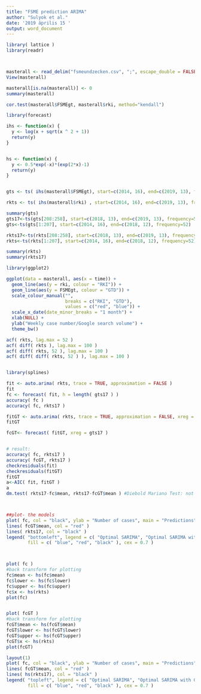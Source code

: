 ---
title: "FSME prediction ARIMA"
author: "Sulyok et al."
date: '2019 április 15 '
output: word_document
---

```{r echo=TRUE, warnings=TRUE}

library( lattice )
library(readr)



masterall <- read_delim("fsmeundzecken.csv", ";", escape_double = FALSE, col_types = cols(time = col_date(format = "%d.%m.%Y")), trim_ws = TRUE)
View(masterall)

masterall[is.na(masterall)] <- 0 
summary(masterall)

cor.test(masterall$FSMEgt, masterall$rki, method="kendall")

library(forecast)

ihs <- function(x) {
  y <- log(x + sqrt(x ^ 2 + 1))
  return(y)
}


hs <- function(x) {
  y <- 0.5*exp(-x)*(exp(2*x)-1)
  return(y)
}


gts <- ts( ihs(masterall$FSMEgt), start=c(2014, 16), end=c(2019, 13), frequency=52)

rkts <- ts( ihs(masterall$rki) , start=c(2014, 16), end=c(2019, 13), frequency=52)

summary(gts)
gts17<-ts(gts[208:258], start=c(2018, 13), end=c(2019, 13), frequency=52)
gts<-ts(gts[1:207], start=c(2014, 16), end=c(2018, 12), frequency=52)

rkts17<-ts(rkts[208:258], start=c(2018, 13), end=c(2019, 13), frequency=52)
rkts<-ts(rkts[1:207], start=c(2014, 16), end=c(2018, 12), frequency=52)

summary(rkts)
summary(rkts17)

library(ggplot2)

ggplot(data = masterall, aes(x = time)) +
  geom_line(aes(y = rki, colour = "RKI")) +
  geom_line(aes(y = FSMEgt, colour = "GTD")) +
  scale_colour_manual("", 
                      breaks = c("RKI", "GTD"),
                      values = c("red", "blue")) +
  scale_x_date(date_minor_breaks = "1 month") +
  xlab(NULL) +
  ylab("Weekly case number/Google search volume") +
  theme_bw()

acf( rkts, lag.max = 52 )
acf( diff( rkts ), lag.max = 100 )
acf( diff( rkts, 52 ), lag.max = 100 )
acf( diff( diff( rkts, 52 ) ), lag.max = 100 )


library(splines)

fit <- auto.arima( rkts, trace = TRUE, approximation = FALSE )
fit
fc <- forecast( fit, h = length( gts17 ) )
accuracy( fc )
accuracy( fc, rkts17 )

fitGT <- auto.arima( rkts, trace = TRUE, approximation = FALSE, xreg = gts )
fitGT

fcGT<- forecast( fitGT, xreg = gts17 )


# result:
accuracy( fc, rkts17 )
accuracy( fcGT, rkts17 )
checkresiduals(fit)
checkresiduals(fitGT)
fitGT 
a<-AIC( fit, fitGT ) 
a
dm.test( rkts17-fc$mean, rkts17-fcGT$mean ) #Diebold Mariano Test: not significant pedictive performance



##plot- the models
plot( fc, col = "black", ylab = "Number of cases", main = "Predictions" )
lines( fcGT$mean, col = "red" )
lines( rkts17, col = "black" )
legend( "bottomleft", legend = c( "Optimal SARIMA", "Optimal SARIMA with GT", "Actual" ),
        fill = c( "blue", "red", "black" ), cex = 0.7 )



plot( fc )
#back transform for plotting
fc$mean <- hs(fc$mean)
fc$lower <- hs(fc$lower)
fc$upper <- hs(fc$upper)
fc$x <- hs(rkts)
plot(fc)


plot( fcGT )
#back transform for plotting
fcGT$mean <- hs(fcGT$mean)
fcGT$lower <- hs(fcGT$lower)
fcGT$upper <- hs(fcGT$upper)
fcGT$x <- hs(rkts)
plot(fcGT)

layout(1)
plot( fc, col = "black", ylab = "Number of cases", main = "Predictions", ylim=c(0, 55) )
lines( fcGT$mean, col = "red" )
lines( hs(rkts17), col = "black" )
legend( "topleft", legend = c( "Optimal SARIMA", "Optimal SARIMA with GT", "Actual" ),
        fill = c( "blue", "red", "black" ), cex = 0.7 )


```

